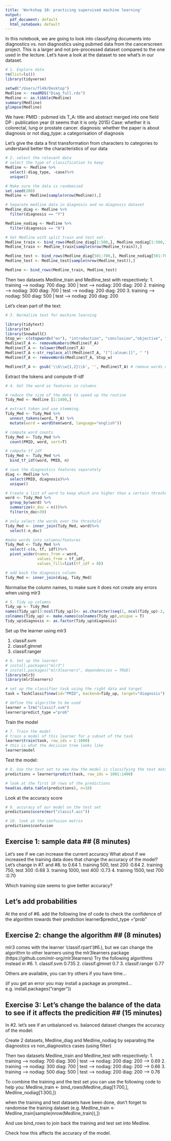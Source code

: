 ```yaml
---
title: 'Workshop 10: practicing supervised machine learning'
output:
  pdf_document: default
  html_notebook: default
---
```


In this notebook, we are going to look into classifying documents into diagnostics vs. non diagnostics using pubmed data from the cancerscreen project. 
 This is a larger and not pre-processed dataset compared to the one used in the lecture. Let's have a look at the dataset to see what's in our dataset.

```r
# 1. Explore data
rm(list=ls())
library(tidyverse)

setwd("/Users/fl49/Desktop")
Medline <- readRDS("Diag_full.rds")
Medline <- as.tibble(Medline)
summary(Medline)
glimpse(Medline)
```

We have:
PMID : pubmed ids
T_A: title and abstract merged into one field
DP : publication year (it seems that it is only 2015)
Case: whether it is colorectal, lung or prostate cancer. 
diagnosis: whether the paper is about diagnosis or not
diag_type: a categorisation of diagnosis 

Let's give the data a first transformation from characters to categories to understand better the characteristics of our data

```r
# 2. select the relevant data
# select the type of classification to keep
Medline <- Medline %>%
  select(-diag_type, -case)%>%
  unique()

# Make sure the data is randomised
set.seed(200)
Medline <- Medline[sample(nrow(Medline)),]

# Separate medline data in diagnosis and no diagnosis dataset
Medline_diag <- Medline %>%
  filter(diagnosis == "Y")

Medline_nodiag <- Medline %>%
  filter(diagnosis == "N")

# Set Medline with split train and test set.
Medline_train <- bind_rows(Medline_diag[1:500,], Medline_nodiag[1:500,])
Medline_train <- Medline_train[sample(nrow(Medline_train)),]

Medline_test <- bind_rows(Medline_diag[501:700,], Medline_nodiag[501:700,])
Medline_test <- Medline_test[sample(nrow(Medline_test)),]

Medline <- bind_rows(Medline_train, Medline_test)
```

Then two datasets Medline_train and Medline_test with respectively: 
1. training --> nodiag: 700 diag: 300 | test --> nodiag: 200 diag: 200
2. training --> nodiag: 300 diag: 700 | test --> nodiag: 200 diag: 200
3. training --> nodiag: 500 diag: 500 | test --> nodiag: 200 diag: 200



Let's clean part of the text:
```r
# 3. Normalize text for machine learning

library(tidytext)
library(tm)
library(SnowballC)
Stop_w<- c(stopwords("en"), "introduction", "conclusion","objective", "aim", "methods", "results", "conclusions","background", "percent", "may", "use", "used", "however", "p", "cancer", "study", "lung", "prostate","prostatic", "patient", "colorectal")
Medline$T_A <- removeNumbers(Medline$T_A)
Medline$T_A <- tolower(Medline$T_A)
Medline$T_A <-str_replace_all(Medline$T_A, "[^[:alnum:]]", " ")
Medline$T_A <- removeWords(Medline$T_A, Stop_w)

Medline$T_A <- gsub('\\b\\w{1,2}\\b', '', Medline$T_A) # remove words of two letters or under

```

Extract the tokens and compute tf-idf
```r
# 4. Get the word as features in columns

# reduce the size of the data to speed up the routine
Tidy_Med <- Medline [1:1400,]

# extract token and use stemming. 
Tidy_Med <- Tidy_Med %>%
  unnest_tokens(word, T_A) %>%
  mutate(word = wordStem(word, language="english")) 

# compute word counts
Tidy_Med <- Tidy_Med %>%
  count(PMID, word, sort=T) 

# compute tf_idf
Tidy_Med <- Tidy_Med %>%
  bind_tf_idf(word, PMID, n)

# save the diagnostics features separately
diag <- Medline %>%
  select(PMID, diagnosis)%>%
  unique()

# Create a list of word to keep which are higher than a certain threshold
word <- Tidy_Med %>%
  group_by(word) %>%
  summarize(n_doc = n())%>%
  filter(n_doc>39)

# only select the words over the threshold
Tidy_Med <- inner_join(Tidy_Med, word)%>%
  select(-n_doc)

#make words into columns/features
Tidy_Med <- Tidy_Med %>%
  select(-c(n, tf, idf))%>%
  pivot_wider(names_from = word,
              values_from = tf_idf, 
              values_fill=list(tf_idf = 0))

# add back the diagnosis column
Tidy_Med <- inner_join(diag, Tidy_Med)
```

Normalise the column names, to make sure it does not create any errors when using mlr3
```r
# 5. Tidy up columns
Tidy_up <- Tidy_Med
names(Tidy_up)[3:ncol(Tidy_up)]<- as.character(seq(1, ncol(Tidy_up)-2, by=1))
colnames(Tidy_up) <- make.names(colnames(Tidy_up),unique = T)
Tidy_up$diagnosis <- as.factor(Tidy_up$diagnosis)
```

Set up the learner using mlr3

1. classif.svm
2. classif.glmnet
3. classif.ranger
```r
# 6. Set up the learner
# install.packages("mlr3")
# install.packages("mlr3learners", dependencies = TRUE)
library(mlr3)
library(mlr3learners)

# set up the classifier task using the right data and target
task = TaskClassif$new(id="PMID", backend=Tidy_up, target="diagnosis")

# define the algorithm to be used
learner = lrn("classif.svm")
learner$predict_type ="prob"

```

Train the model
```r
# 7. Train the model
# train a model of this learner for a subset of the task
learner$train(task, row_ids = 1:1000)
# this is what the decision tree looks like
learner$model
```

Test the model:
```r
# 8. Use the test set to see how the model is classifying the test data
predictions = learner$predict(task, row_ids = 1001:1400)

# look at the first 10 rows of the predictions
head(as.data.table(predictions), n=10)
```


Look at the accuracy score
```r
# 9. accuracy of our model on the test set
predictions$score(msr("classif.acc"))
```

```r
# 10. look at the confusion matrix
predictions$confusion
```


## Exercise 1: sample data ## (8 minutes)
Let's see if we can increase the current accuracy
What about if we increased the training data does that change the accuracy of the model?
Let's change in #7. and #8. to
0.64
1. training 500, test 200 :0.64
2. training 750, test 300 :0.68
3. training 1000, test 400 :0.73
4. training 1500, test 700 :0.70

Which training size seems to give better accuracy?

## Let's add probabilities ##
At the end of #6. add the following line of code to check the confidence of the algorithm towards their prediction
learner$predict_type ="prob"

## Exercise 2: change the algorithm ## (8 minutes)
mlr3 comes with the learner 'classif.rpart'(#6.), but we can change the algorithm to other learners using the mlr3learners package (https://github.com/mlr-org/mlr3learners)
Try the following algorithms instead in #6.
1. classif.svm 0.735
2. classif.glmnet  0.7
3. classif.ranger 0.77

Others are available, you can try others if you have time...

(if you get an error you may install a package as prompted... e.g. install.packages("ranger"))

## Exercise 3: Let's change the balance of the data to see if it affects the predicition ## (15 minutes)

In #2. let's see if an unbalanced vs. balanced dataset changes the accuracy of the model:

Create 2 datasets, Medline_diag and Medline_nodiag by separating the diagnostics vs non_diagnostics cases (using filter)

Then two datasets Medline_train and Medline_test with respectively: 
1. training --> nodiag: 700 diag: 300 | test --> nodiag: 200 diag: 200 --> 0.69
2. training --> nodiag: 300 diag: 700 | test --> nodiag: 200 diag: 200 --> 0.66
3. training --> nodiag: 500 diag: 500 | test --> nodiag: 200 diag: 200 --> 0.76

To combine the training and the test set you can use the following code to help you:
Medline_train <- bind_rows(Medline_diag[1:700,], Medline_nodiag[1:300,])

when the training and test datasets have been done, don't forget to randomise the training dataset
(e.g. Medline_train <- Medline_train[sample(nrow(Medline_train)),])

And use bind_rows to join back the training and test set into Medline. 

Check how this affects the accuracy of the model. 


